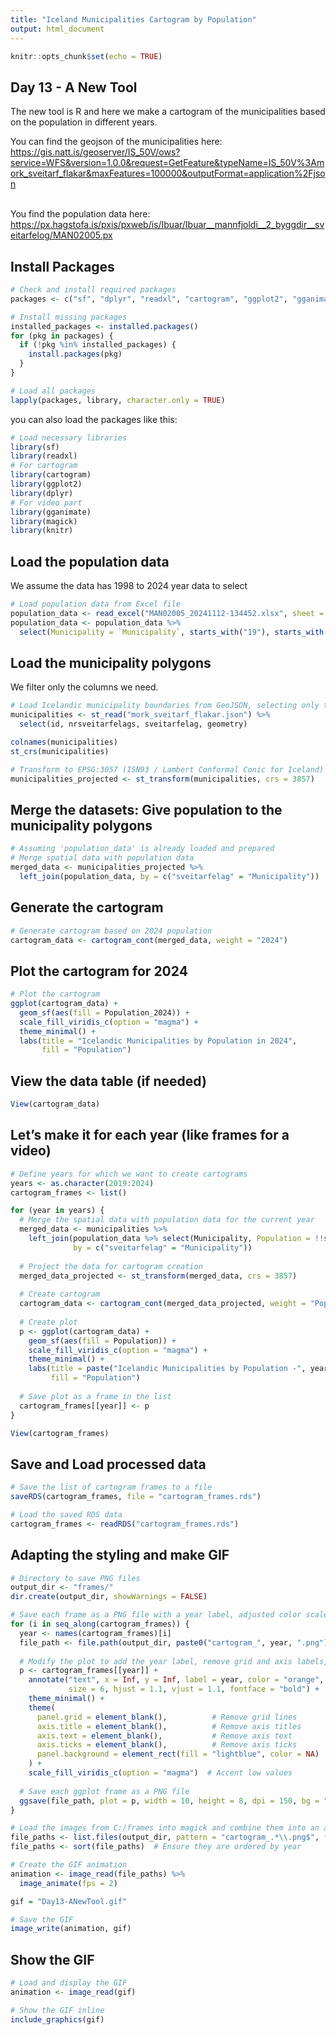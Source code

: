 ```yaml
---
title: "Iceland Municipalities Cartogram by Population"
output: html_document
---
```


```r
knitr::opts_chunk$set(echo = TRUE)
```

## Day 13 - A New Tool

The new tool is R and here we make a cartogram of the municipalities based on the population in different years.

You can find the geojson of the municipalities here: <https://gis.natt.is/geoserver/IS_50V/ows?service=WFS&version=1.0.0&request=GetFeature&typeName=IS_50V%3Amork_sveitarf_flakar&maxFeatures=100000&outputFormat=application%2Fjson>

\
You find the population data here: <https://px.hagstofa.is/pxis/pxweb/is/Ibuar/Ibuar__mannfjoldi__2_byggdir__sveitarfelog/MAN02005.px>

## Install Packages

```r
# Check and install required packages
packages <- c("sf", "dplyr", "readxl", "cartogram", "ggplot2", "gganimate", "magick")

# Install missing packages
installed_packages <- installed.packages()
for (pkg in packages) {
  if (!pkg %in% installed_packages) {
    install.packages(pkg)
  }
}

# Load all packages
lapply(packages, library, character.only = TRUE)
```

you can also load the packages like this:

```r
# Load necessary libraries
library(sf)
library(readxl)
# For cartogram
library(cartogram)
library(ggplot2)
library(dplyr)
# For video part
library(gganimate)
library(magick)
library(knitr)
```

## Load the population data

We assume the data has 1998 to 2024 year data to select

```r
# Load population data from Excel file
population_data <- read_excel("MAN02005_20241112-134452.xlsx", sheet = 1)
population_data <- population_data %>%
  select(Municipality = `Municipality`, starts_with("19"), starts_with("20"))
```

## Load the municipality polygons

We filter only the columns we need.

```r
# Load Icelandic municipality boundaries from GeoJSON, selecting only the required columns
municipalities <- st_read("mork_sveitarf_flakar.json") %>%
  select(id, nrsveitarfelags, sveitarfelag, geometry)

colnames(municipalities)
st_crs(municipalities)

# Transform to EPSG:3057 (ISN93 / Lambert Conformal Conic for Iceland)
municipalities_projected <- st_transform(municipalities, crs = 3857)
```

## Merge the datasets: Give population to the municipality polygons

```r
# Assuming 'population_data' is already loaded and prepared
# Merge spatial data with population data
merged_data <- municipalities_projected %>%
  left_join(population_data, by = c("sveitarfelag" = "Municipality"))
```

## Generate the cartogram

```r
# Generate cartogram based on 2024 population
cartogram_data <- cartogram_cont(merged_data, weight = "2024")
```

## Plot the cartogram for 2024

```r
# Plot the cartogram
ggplot(cartogram_data) +
  geom_sf(aes(fill = Population_2024)) +
  scale_fill_viridis_c(option = "magma") +
  theme_minimal() +
  labs(title = "Icelandic Municipalities by Population in 2024",
       fill = "Population")
```

## View the data table (if needed)

```r
View(cartogram_data)
```

## Let's make it for each year (like frames for a video)

```r
# Define years for which we want to create cartograms
years <- as.character(2019:2024)
cartogram_frames <- list()

for (year in years) {
  # Merge the spatial data with population data for the current year
  merged_data <- municipalities %>%
    left_join(population_data %>% select(Municipality, Population = !!sym(year)),
              by = c("sveitarfelag" = "Municipality"))
  
  # Project the data for cartogram creation
  merged_data_projected <- st_transform(merged_data, crs = 3857)
  
  # Create cartogram
  cartogram_data <- cartogram_cont(merged_data_projected, weight = "Population")
  
  # Create plot
  p <- ggplot(cartogram_data) +
    geom_sf(aes(fill = Population)) +
    scale_fill_viridis_c(option = "magma") +
    theme_minimal() +
    labs(title = paste("Icelandic Municipalities by Population -", year),
         fill = "Population")
  
  # Save plot as a frame in the list
  cartogram_frames[[year]] <- p
}

```

```r
View(cartogram_frames)
```

## Save and Load processed data

```r
# Save the list of cartogram frames to a file
saveRDS(cartogram_frames, file = "cartogram_frames.rds")
```

```r
# Load the saved RDS data
cartogram_frames <- readRDS("cartogram_frames.rds")
```

## Adapting the styling and make GIF

```r
# Directory to save PNG files
output_dir <- "frames/"
dir.create(output_dir, showWarnings = FALSE)

# Save each frame as a PNG file with a year label, adjusted color scale, white background, and no axis labels
for (i in seq_along(cartogram_frames)) {
  year <- names(cartogram_frames)[i]
  file_path <- file.path(output_dir, paste0("cartogram_", year, ".png"))
  
  # Modify the plot to add the year label, remove grid and axis labels, add white background, and adjust color scale
  p <- cartogram_frames[[year]] +
    annotate("text", x = Inf, y = Inf, label = year, color = "orange", 
             size = 6, hjust = 1.1, vjust = 1.1, fontface = "bold") +
    theme_minimal() +
    theme(
      panel.grid = element_blank(),          # Remove grid lines
      axis.title = element_blank(),          # Remove axis titles
      axis.text = element_blank(),           # Remove axis text
      axis.ticks = element_blank(),          # Remove axis ticks
      panel.background = element_rect(fill = "lightblue", color = NA)
    ) +
    scale_fill_viridis_c(option = "magma")  # Accent low values
  
  # Save each ggplot frame as a PNG file
  ggsave(file_path, plot = p, width = 10, height = 8, dpi = 150, bg = "white")
}

# Load the images from C:/frames into magick and combine them into an animation
file_paths <- list.files(output_dir, pattern = "cartogram_.*\\.png$", full.names = TRUE)
file_paths <- sort(file_paths)  # Ensure they are ordered by year

# Create the GIF animation
animation <- image_read(file_paths) %>%
  image_animate(fps = 2)

gif = "Day13-ANewTool.gif"

# Save the GIF
image_write(animation, gif)
```

## Show the GIF

```r
# Load and display the GIF
animation <- image_read(gif)

# Show the GIF inline
include_graphics(gif)
```
